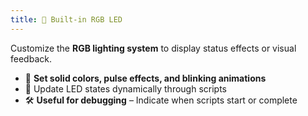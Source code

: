 ```yaml
---
title: 🌈 Built-in RGB LED
---
```


Customize the **RGB lighting system** to display status effects or visual feedback.
- 🎨 **Set solid colors, pulse effects, and blinking animations**
- 🔄 Update LED states dynamically through scripts
- 🛠️ **Useful for debugging** – Indicate when scripts start or complete